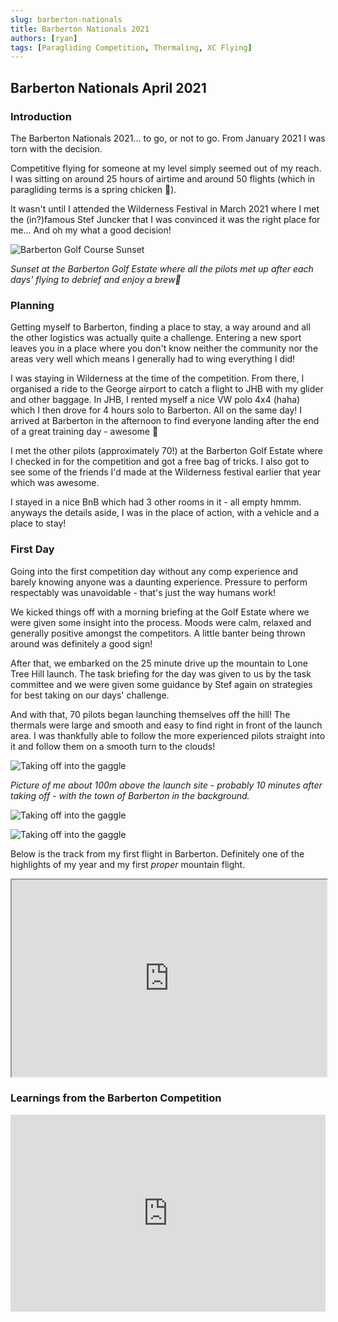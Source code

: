 ```yaml
---
slug: barberton-nationals
title: Barberton Nationals 2021
authors: [ryan]
tags: [Paragliding Competition, Thermaling, XC Flying]
---
```


## Barberton Nationals April 2021

### Introduction

The Barberton Nationals 2021... to go, or not to go. From January 2021 I was torn with the decision.

Competitive flying for someone at my level simply seemed out of my reach. I was sitting on around 25 hours of airtime and around 50 flights (which in paragliding terms is a spring chicken 🐣).

It wasn't until I attended the Wilderness Festival in March 2021 where I met the (in?)famous Stef Juncker that I was convinced it was the right place for me... And oh my what a good decision!

![Barberton Golf Course Sunset](./sunset.jpg)

_Sunset at the Barberton Golf Estate where all the pilots met up after each
days' flying to debrief and enjoy a brew🍺_

### Planning

Getting myself to Barberton, finding a place to stay, a way around and all the other logistics was actually quite a challenge. Entering a new sport leaves you in a place where you don't know neither the community nor the areas very well which means I generally had to wing everything I did!

I was staying in Wilderness at the time of the competition. From there, I organised a ride to the George airport to catch a flight to JHB with my glider and other baggage. In JHB, I rented myself a nice VW polo 4x4 (haha) which I then drove for 4 hours solo to Barberton. All on the same day! I arrived at Barberton in the afternoon to find everyone landing after the end of a great training day - awesome 👀

I met the other pilots (approximately 70!) at the Barberton Golf Estate where I checked in for the competition and got a free bag of tricks. I also got to see some of the friends I'd made at the Wilderness festival earlier that year which was awesome.

I stayed in a nice BnB which had 3 other rooms in it - all empty hmmm. anyways the details aside, I was in the place of action, with a vehicle and a place to stay!

### First Day

Going into the first competition day without any comp experience and barely knowing anyone was a daunting experience. Pressure to perform respectably was unavoidable - that's just the way humans work!

We kicked things off with a morning briefing at the Golf Estate where we were given some insight into the process. Moods were calm, relaxed and generally positive amongst the competitors. A little banter being thrown around was definitely a good sign!

After that, we embarked on the 25 minute drive up the mountain to Lone Tree Hill launch. The task briefing for the day was given to us by the task committee and we were given some guidance by Stef again on strategies for best taking on our days' challenge.

And with that, 70 pilots began launching themselves off the hill! The thermals were large and smooth and easy to find right in front of the launch area. I was thankfully able to follow the more experienced pilots straight into it and follow them on a smooth turn to the clouds!

![Taking off into the gaggle](./barberton-view.jpg)

_Picture of me about 100m above the launch site - probably 10 minutes after
taking off - with the town of Barberton in the background._

![Taking off into the gaggle](./gaggle-pic.jpg)

![Taking off into the gaggle](./cloud-highway.jpg)

Below is the track from my first flight in Barberton. Definitely one of the highlights of my year and my first _proper_ mountain flight.

<iframe
  src="https://ayvri.com/embed/1jng0mnekd/cko7jwume00083b6ehmbfdz2r"
  allowFullScreen
  width="100%"
  height="315"
></iframe>

### Learnings from the Barberton Competition

<iframe
  width="100%"
  height="315"
  src="https://www.youtube.com/embed/zyO8gr3qfbo"
  title="YouTube video player"
  frameborder="0"
  allow="accelerometer; autoplay; clipboard-write; encrypted-media; gyroscope; picture-in-picture"
  allowFullScreen
></iframe>
